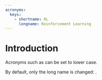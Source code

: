 ```yaml
---
acronyms:
  keys:
    - shortname: RL
      longname: Reinforcement Learning
---
```


# Introduction {#intro}

Acronyms such as \acr[case=lower]{RL} can be set to lower case.

By default, only the long name is changed: \acr[case=lower]{RL}.
